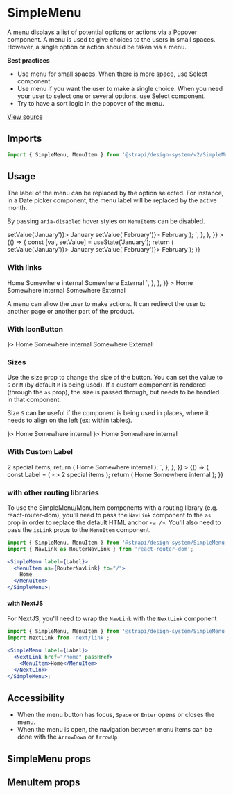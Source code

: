 <!--- SimpleMenu.stories.mdx --->


<Meta title="Design System/Components/v2/SimpleMenu" component={SimpleMenu} />

# SimpleMenu

A menu displays a list of potential options or actions via a Popover component. A menu is used to give choices to the users in small spaces. However, a single option or action should be taken via a menu.

**Best practices**

- Use menu for small spaces. When there is more space, use Select component.
- Use menu if you want the user to make a single choice. When you need your user to select one or several options, use Select component.
- Try to have a sort logic in the popover of the menu.

[View source](https://github.com/strapi/design-system-experiments/tree/main/packages/strapi-design-system/src/v2/SimpleMenu)

## Imports

```js
import { SimpleMenu, MenuItem } from '@strapi/design-system/v2/SimpleMenu';
```

## Usage

The label of the menu can be replaced by the option selected. For instance, in a Date picker component, the menu label will be replaced by the active month.

By passing `aria-disabled` hover styles on `MenuItem`s can be disabled.

<Canvas>
  <Story
    name="base"
    parameters={{
      docs: {
        source: {
          code: `
const [val, setValue] = useState('January');\n
return (
  <SimpleMenu id="label" label={val}>
    <MenuItem id="menuItem-January" onClick={() => setValue('January')}>
      January
    </MenuItem>
    <MenuItem id="menuItem-February" onClick={() => setValue('February')}>
      February
    </MenuItem>
  </SimpleMenu>
);
  `,
        },
      },
    }}
  >
    {() => {
      const [val, setValue] = useState('January');
      return (
        <SimpleMenu id="label" label={val}>
          <MenuItem id="menuItem-January" onClick={() => setValue('January')}>
            January
          </MenuItem>
          <MenuItem id="menuItem-February" onClick={() => setValue('February')}>
            February
          </MenuItem>
        </SimpleMenu>
      );
    }}
  </Story>
</Canvas>

### With links

<Canvas>
  <Story
    name="with-links"
    parameters={{
      docs: {
        source: {
          code: `
<SimpleMenu label="Menu">
  <MenuItem to="/">
    Home
  </MenuItem>
  <MenuItem to="/somewhere">
    Somewhere internal
  </MenuItem>
  <MenuItem href="https://strapi.io/" isExternal>
    Somewhere External
  </MenuItem>
</SimpleMenu>
  `,
        },
      },
    }}
  >
    <SimpleMenu label="Menu">
      <MenuItem to="/">Home</MenuItem>
      <MenuItem to="/somewhere">Somewhere internal</MenuItem>
      <MenuItem href="https://strapi.io/" isExternal>
        Somewhere External
      </MenuItem>
    </SimpleMenu>
  </Story>
</Canvas>

A menu can allow the user to make actions. It can redirect the user to another page or another part of the product.

### With IconButton

<Canvas>
  <Story name="with-iconbutton">
    <SimpleMenu label="Menu" as={IconButton} icon={<CarretDown />}>
      <MenuItem>Home</MenuItem>
      <MenuItem>Somewhere internal</MenuItem>
      <MenuItem href="https://strapi.io/" isExternal>
        Somewhere External
      </MenuItem>
    </SimpleMenu>
  </Story>
</Canvas>

### Sizes

Use the size prop to change the size of the button. You can set the value to `S` or `M` (by default `M` is being used).
If a custom component is rendered (through the `as` prop), the size is passed through, but needs to be handled in
that component.

Size `S` can be useful if the component is being used in places, where it needs to align on the left (ex: within tables).

<Canvas>
  <Story name="sizes">
    <Stack horizontal size={4}>
      <SimpleMenu label="Small Menu" size="S" icon={<CarretDown />}>
        <MenuItem>Home</MenuItem>
        <MenuItem>Somewhere internal</MenuItem>
      </SimpleMenu>
      <SimpleMenu label="Medium Menu" icon={<CarretDown />}>
        <MenuItem>Home</MenuItem>
        <MenuItem>Somewhere internal</MenuItem>
      </SimpleMenu>
    </Stack>
  </Story>
</Canvas>

### With Custom Label

<Canvas>
  <Story
    name="with-custom-label"
    parameters={{
      docs: {
        source: {
          code: `
const Label = <><span>2</span> special items</>;
return (
  <SimpleMenu label={Label}>
    <MenuItem>Home</MenuItem>
    <MenuItem>Somewhere internal</MenuItem>
  </SimpleMenu>
);
  `,
        },
      },
    }}
  >
    {() => {
      const Label = (
        <>
          <span>2</span> special items
        </>
      );
      return (
        <SimpleMenu label={Label}>
          <MenuItem>Home</MenuItem>
          <MenuItem>Somewhere internal</MenuItem>
        </SimpleMenu>
      );
    }}
  </Story>
</Canvas>

### with other routing libraries

To use the SimpleMenu/MenuItem components with a routing library (e.g. react-router-dom), you'll need to pass the `NavLink` component to the `as` prop in order to replace the default HTML anchor `<a />`.
You'll also need to pass the `isLink` props to the `MenuItem` component.

```jsx
import { SimpleMenu, MenuItem } from '@strapi/design-system/SimpleMenu';
import { NavLink as RouterNavLink } from 'react-router-dom';

<SimpleMenu label={Label}>
  <MenuItem as={RouterNavLink} to="/">
    Home
  </MenuItem>
</SimpleMenu>;
```

#### with NextJS

For NextJS, you'll need to wrap the `NavLink` with the `NextLink` component

```jsx
import { SimpleMenu, MenuItem } from '@strapi/design-system/SimpleMenu';
import NextLink from 'next/link';

<SimpleMenu label={Label}>
  <NextLink href="/home" passHref>
    <MenuItem>Home</MenuItem>
  </NextLink>
</SimpleMenu>;
```

## Accessibility

- When the menu button has focus, `Space` or `Enter` opens or closes the menu.
- When the menu is open, the navigation between menu items can be done with the `ArrowDown` or `ArrowUp`

## SimpleMenu props

<ArgsTable of={SimpleMenu} />

## MenuItem props

<ArgsTable of={MenuItem} />
